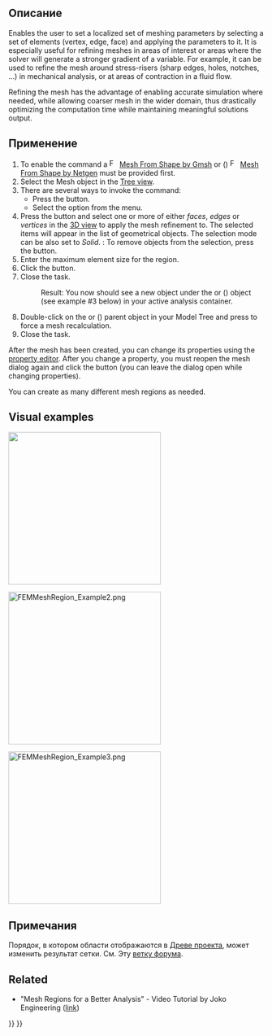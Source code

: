 <languages/>

<div class="mw-translate-fuzzy">
{{Docnav/ru
|[[FEM_MeshBoundaryLayer/ru|FEM mesh boundary layer]]
|[[FEM_MeshGroup/ru|FEM mesh group]]
|[[FEM_Workbench/ru|FEM]]
|IconL=Fem-femmesh-boundary-layer.svg
|IconC=Workbench_FEM.svg
|IconR=FEM_MeshGroup.png
}}
</div>

<div class="mw-translate-fuzzy">
{{GuiCommand/ru
|Name=FEM MeshRegion
|Name/ru=Область сетки МКЭ
|MenuLocation= Mesh → Область сетки МКЭ
|Workbenches=[[FEM_Workbench/ru|FEM]]
|Shortcut=
|SeeAlso=[[FEM_tutorial/ru|FEM tutorial]]
}}
</div>

<span id="Description"></span>
==Описание==

Enables the user to set a localized set of meshing parameters by selecting a set of elements (vertex, edge, face) and applying the parameters to it. It is especially useful for refining meshes in areas of interest or areas where the solver will generate a stronger gradient of a variable. For example, it can be used to refine the mesh around stress-risers (sharp edges, holes, notches, ...) in mechanical analysis, or at areas of contraction in a fluid flow.

Refining the mesh has the advantage of enabling accurate simulation where needed, while allowing coarser mesh in the wider domain, thus drastically optimizing the computation time while maintaining meaningful solutions output.

<span id="Usage"></span>
==Применение==

# To enable the command a [[Image:FEM_MeshGmshFromShape.svg|16px]] [[FEM_MeshGmshFromShape|Mesh From Shape by Gmsh]] or ({{VersionPlus|1.1}}) [[Image:FEM_MeshNetgenFromShape.svg|16px]] [[FEM_MeshNetgenFromShape|Mesh From Shape by Netgen]] must be provided first.
# Select the Mesh object in the [[Tree_view|Tree view]].
# There are several ways to invoke the command:
#* Press the {{Button|[[Image:FEM_MeshRegion.svg|16px]] [[FEM_MeshRegion|Mesh Refinement]]}} button.
#* Select the {{MenuCommand|Mesh → [[Image:FEM_MeshRegion.svg|16px]] Mesh Refinement}} option from the menu.
# Press the {{Button|Add}} button and select one or more of either ''faces'', ''edges'' or ''vertices'' in the [[3D_view|3D view]] to apply the mesh refinement to. The selected items will appear in the list of geometrical objects. The selection mode can be also set to ''Solid''. {{Version|1.1}}: To remove objects from the selection, press the {{Button|Remove}} button.
# Enter the maximum element size for the region.
# Click the {{Button|OK}} button.
# Close the task.
#: Result: You now should see a new {{incode|FEMMeshRegion}} object under the {{incode|FEMMeshGmsh}} or ({{VersionPlus|1.1}}) {{incode|FEMMeshNetgen}} object (see example #3 below) in your active analysis container.
# Double-click on the {{incode|FEMMeshGmsh}} or ({{VersionPlus|1.1}}) {{incode|FEMMeshNetgen}} parent object in your Model Tree and press {{Button|Apply}} to force a mesh recalculation.
# Close the task.

After the mesh has been created, you can change its properties using the [[Property_editor|property editor]]. After you change a property, you must reopen the mesh dialog again and click the {{Button|Apply}} button (you can leave the dialog open while changing properties).

You can create as many different mesh regions as needed.

==Visual examples== 

[[File:FEMMeshRegion_Example1.png|300px|]]
{{Caption|Example 1: The initial coarse FEM Mesh by GMSH}}


[[File:FEMMeshRegion_Example2.png|300px]]
{{Caption|Example 2: After applying a Mesh refinement using two FEM Mesh Region objects, the large hole is refined to a maximum element size of 3 mm, the smaller hole is refined to 1 mm}}

[[File:FEMMeshRegion_Example3.png|300px]]
{{Caption|Example 3: A simple example of the resulting Model Tree}}

<span id="Notes"></span>
==Примечания==

<div class="mw-translate-fuzzy">
Порядок, в котором области отображаются в [[Tree view/ru|Древе проекта]], может изменить результат сетки. См. Эту [https://forum.freecadweb.org/viewtopic.php?f=18&t=41955 ветку форума].
</div>

==Related==

* "Mesh Regions for a Better Analysis" - Video Tutorial by Joko Engineering ([https://www.youtube.com/watch?v=X5RVe2SDPvw link])


<div class="mw-translate-fuzzy">
{{Docnav/ru
|[[FEM_MeshBoundaryLayer/ru|FEM mesh boundary layer]]
|[[FEM_MeshGroup/ru|FEM mesh group]]
|[[FEM_Workbench/ru|FEM]]
|IconL=Fem-femmesh-boundary-layer.svg
|IconC=Workbench_FEM.svg
|IconR=FEM_MeshGroup.png
}}
</div>

{{FEM Tools navi{{#translation:}}}}
{{Userdocnavi{{#translation:}}}}